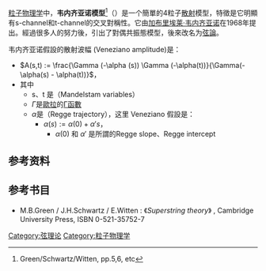 {{多個問題|
{{expert|time=2016-10-14T02:37:52+00:00}}
{{orphan|time=2016-10-01T03:13:27+00:00}}
}}
{{noteTA
|G1=物理学
|T=zh-cn:韦内齐亚诺模型
}}
[[粒子物理学|粒子物理学]]中，'''韦内齐亚诺模型'''<ref>Green/Schwartz/Witten, pp.5,6, etc</ref>（{{lang-en|'''Veneziano model'''}}）是一个簡單的4粒子[[散射|散射]]模型，特徵是它明顯有s-channel和t-channel的交叉對稱性。它由[[加布里埃莱·韦内齐亚诺|加布里埃莱·韦内齐亚诺]]在1968年提出。經過很多人的努力後，引出了對偶共振態模型，後來改名为[[弦論|弦論]]。

韦内齐亚诺假設的散射波幅 (Veneziano amplitude)是：
* <math>A(s,t) := \frac{\Gamma (-\alpha (s)) \Gamma (-\alpha(t))}{\Gamma(-\alpha(s) - \alpha(t))}</math>，
* 其中
** s、t 是{{le|Mandelstam變量|Mandelstam variables}}（Mandelstam variables）
** <math>\Gamma</math>是[[萊昂哈德·歐拉|歐拉]]的[[Γ函数|Γ函數]]
** <math>\alpha</math>是{{le|Regge理論|Regge theory|Regge軌跡}}（Regge trajectory），这里 Veneziano 假設是：
*** <math>\alpha(s):= \alpha(0) + \alpha ' s</math>，
**** <math>\alpha(0)</math> 和 <math>\alpha ' </math> 是所謂的Regge slope、Regge intercept

== 参考资料 ==
<references />

== 参考书目 ==
* M.B.Green / J.H.Schwartz / E.Witten : 《''Superstring theory''》 , Cambridge University Press, ISBN 0-521-35752-7

[[Category:弦理论|Category:弦理论]]
[[Category:粒子物理学|Category:粒子物理学]]